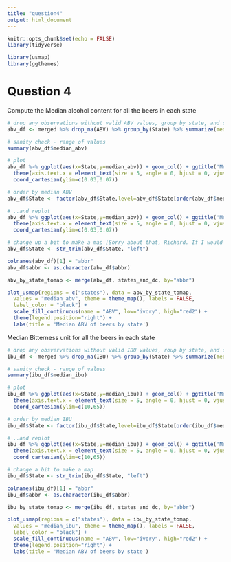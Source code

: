 ```yaml
---
title: "question4"
output: html_document
---
```


```r
knitr::opts_chunk$set(echo = FALSE)
library(tidyverse)

library(usmap)
library(ggthemes)

```

# Question 4
Compute the Median alcohol content for all the beers in each state
```r
# drop any observations without valid ABV values, group by state, and compute the median
abv_df <- merged %>% drop_na(ABV) %>% group_by(State) %>% summarize(median_abv = median(ABV)) 

# sanity check - range of values
summary(abv_df$median_abv)

# plot
abv_df %>% ggplot(aes(x=State,y=median_abv)) + geom_col() + ggtitle('Median ABV by state') +
  theme(axis.text.x = element_text(size = 5, angle = 0, hjust = 0, vjust = 0, face = "plain")) +
  coord_cartesian(ylim=c(0.03,0.07))

# order by median ABV
abv_df$State <- factor(abv_df$State,level=abv_df$State[order(abv_df$median_abv,decreasing=TRUE)])

# ..and replot
abv_df %>% ggplot(aes(x=State,y=median_abv)) + geom_col() + ggtitle('Median ABV by state') +
  theme(axis.text.x = element_text(size = 5, angle = 0, hjust = 0, vjust = 0, face = "plain")) +
  coord_cartesian(ylim=c(0.03,0.07))

# change up a bit to make a map [Sorry about that, Richard. If I would have been thinking a little more strategically, I would have set up the mapping bits to be a little more user friendly. - Steve]
abv_df$State <- str_trim(abv_df$State, "left")

colnames(abv_df)[1] = "abbr"
abv_df$abbr <- as.character(abv_df$abbr)

abv_by_state_tomap <- merge(abv_df, states_and_dc, by="abbr")

plot_usmap(regions = c("states"), data = abv_by_state_tomap,
  values = "median_abv", theme = theme_map(), labels = FALSE,
  label_color = "black") +
  scale_fill_continuous(name = "ABV", low="ivory", high="red2") +
  theme(legend.position="right") +
  labs(title = 'Median ABV of beers by state')

```

Median Bitterness unit for all the beers in each state
```r
# drop any obsvervations without valid IBU values, roup by state, and compute the median
ibu_df <- merged %>% drop_na(IBU) %>% group_by(State) %>% summarize(median_ibu = median(IBU)) 

# sanity check - range of values
summary(ibu_df$median_ibu)

# plot
ibu_df %>% ggplot(aes(x=State,y=median_ibu)) + geom_col() + ggtitle('Median IBU by state') +
  theme(axis.text.x = element_text(size = 5, angle = 0, hjust = 0, vjust = 0, face = "plain")) +
  coord_cartesian(ylim=c(10,65))

# order by median IBU
ibu_df$State <- factor(ibu_df$State,level=ibu_df$State[order(ibu_df$median_ibu,decreasing=TRUE)])

# ..and replot
ibu_df %>% ggplot(aes(x=State,y=median_ibu)) + geom_col() + ggtitle('Median IBU by state') +
  theme(axis.text.x = element_text(size = 5, angle = 0, hjust = 0, vjust = 0, face = "plain")) + 
  coord_cartesian(ylim=c(10,65))

# change a bit to make a map
ibu_df$State <- str_trim(ibu_df$State, "left")

colnames(ibu_df)[1] = "abbr"
ibu_df$abbr <- as.character(ibu_df$abbr)

ibu_by_state_tomap <- merge(ibu_df, states_and_dc, by="abbr")

plot_usmap(regions = c("states"), data = ibu_by_state_tomap,
  values = "median_ibu", theme = theme_map(), labels = FALSE,
  label_color = "black") +
  scale_fill_continuous(name = "ABV", low="ivory", high="red2") +
  theme(legend.position="right") +
  labs(title = 'Median ABV of beers by state')
```























